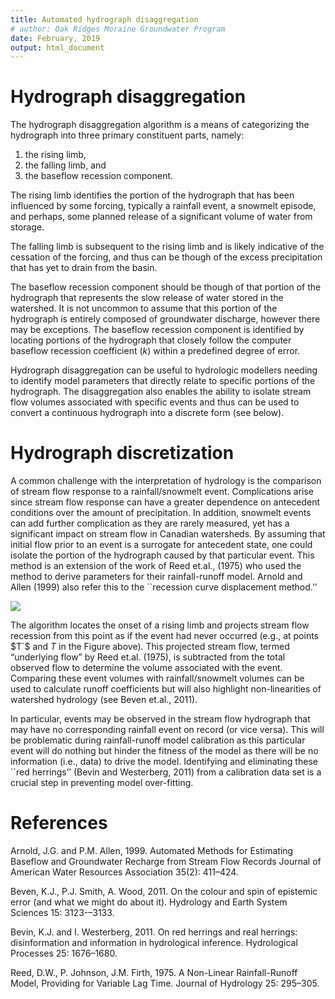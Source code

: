 ```yaml
---
title: Automated hydrograph disaggregation
# author: Oak Ridges Moraine Groundwater Program
date: February, 2019
output: html_document
---
```





# Hydrograph disaggregation

The hydrograph disaggregation algorithm is a means of categorizing the hydrograph into three primary constituent parts, namely: 

  1. the rising limb, 
  2. the falling limb, and 
  3. the baseflow recession component.

The rising limb identifies the portion of the hydrograph that has been influenced by some forcing, typically a rainfall event, a snowmelt episode, and perhaps, some planned release of a significant volume of water from storage.

The falling limb is subsequent to the rising limb and is likely indicative of the cessation of the forcing, and thus can be though of the excess precipitation that has yet to drain from the basin.

The baseflow recession component should be though of that portion of the hydrograph that represents the slow release of water stored in the watershed. It is not uncommon to assume that this portion of the hydrograph is entirely composed of groundwater discharge, however there may be exceptions. The baseflow recession component is identified by locating portions of the hydrograph that closely follow the computer baseflow recession coefficient $(k)$ within a predefined degree of error.

Hydrograph disaggregation can be useful to hydrologic modellers needing to identify model parameters that directly relate to specific portions of the hydrograph. The disaggregation also enables the ability to isolate stream flow volumes associated with specific events and thus can be used to convert a continuous hydrograph into a discrete form (see below).


# Hydrograph discretization

A common challenge with the interpretation of hydrology is the comparison of stream flow response to a rainfall/snowmelt event. Complications arise since stream flow response can have a greater dependence on antecedent conditions over the amount of precipitation. In addition, snowmelt events can add further complication as they are rarely measured, yet has a significant impact on stream flow in Canadian watersheds. By assuming that initial flow prior to an event is a surrogate for antecedent state, one could isolate the portion of the hydrograph caused by that particular event. This method is an extension of the work of Reed et.al., (1975) who used the method to derive parameters for their rainfall-runoff model. Arnold and Allen (1999) also refer this to the ``recession curve displacement method.''

![](fig/Reed1_small.png)

The algorithm locates the onset of a rising limb and projects stream flow recession from this point as if the event had never occurred (e.g., at points $T`$ and $T$ in the Figure above). This projected stream flow, termed "underlying flow" by Reed et.al. (1975), is subtracted from the total observed flow to determine the volume associated with the event. Comparing these event volumes with rainfall/snowmelt volumes can be used to calculate runoff coefficients but will also highlight non-linearities of watershed hydrology (see Beven et.al., 2011).

In particular, events may be observed in the stream flow hydrograph that may have no corresponding rainfall event on record (or vice versa). This will be problematic during rainfall-runoff model calibration as this particular event will do nothing but hinder the fitness of the model as there will be no information (i.e., data) to drive the model. Identifying and eliminating these ``red herrings'' (Bevin and Westerberg, 2011) from a calibration data set is a crucial step in preventing model over-fitting.


# References

Arnold, J.G. and P.M. Allen, 1999. Automated Methods for Estimating Baseflow and Groundwater Recharge from Stream Flow Records Journal of American Water Resources Association 35(2): 411--424.

Beven, K.J., P.J. Smith, A. Wood, 2011. On the colour and spin of epistemic error (and what we might do about it). Hydrology and Earth System Sciences 15: 3123-–3133. 

Bevin, K.J. and I. Westerberg, 2011. On red herrings and real herrings: disinformation and information in hydrological inference. Hydrological Processes 25: 1676--1680.

Reed, D.W., P. Johnson, J.M. Firth, 1975. A Non-Linear Rainfall-Runoff Model, Providing for Variable Lag Time. Journal of Hydrology 25: 295--305.